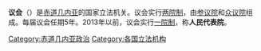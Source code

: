 {{Infobox legislature
 | name               = 赤道几内亚议会
 | native_name        = Parlamento de Guinea Ecuatorial
 | native_name_lang   = 
 | transcription_name = 
 | legislature        = 
 | coa_pic            = Coat of arms of Equatorial Guinea.svg
 | coa_res            = 150px 
 | coa_alt            = 
 | foundation         = <!-- {{Start date|YYYY|MM|DD}} --> 
 | house_type         = 两院制
 | body               = 
 | houses             = [[参议院（赤道几内亚）|参议院]]<br>[[众议院（赤道几内亚）|众议院]]
 | leader1_type       = 
 | leader1            = 
 | party1             = 
 | election1          = 
 | leader2_type       = 
 | leader2            = 
 | party2             = 
 | election2          = 
 | leader3_type       = 
 | leader3            = 
 | party3             = 
 | election3          = 
 | members            = 70位参议员，100位代表
 | house1             = 
 | house2             = 
 | structure1         = Senate (Equatorial Guinea).svg
 | structure1_res     = 250px 
 | structure1_alt     = 
 | structure2         = Chamber of Deputies (Equatorial Guinea) diagram.svg
 | structure2_res     = 250px
 | structure2_alt     = 
 | political_groups1  = '''政府 (69)'''<ref>包括由总统任命的十五名未选派代表。</ref>
* {{Color box|#0000AA|border=darkgray}} [[赤道几内亚民主党|PDGE]] (69)
'''反对党 (1)'''
* {{Color box|#FF0000|border=darkgray}} [[社会民主融合（赤道几内亚）|CPDS]] (1)
 | political_groups2  = '''政府 (99)'''
* {{Color box|#0000AA|border=darkgray}} [[赤道几内亚民主党|PDGE]] (99)
'''反对党 (1)'''
* {{Color box|#FF0000|border=darkgray}} [[社会民主融合（赤道几内亚）|CPDS]] (1)
 | committees1        = 
 | committees2        = 
 | joint_committees   = 
 | voting_system1     = [[名单比例代表制|名单比例代表制]]
 | voting_system2     = 
 | last_election1     = 
 | last_election2     = 
 | previous_election1 =
 | previous_election2 =
 | session_room       = 
 | session_res        = 250px
 | session_alt        = 
 | meeting_place      = {{flag|赤道几内亚}}[[马拉博|马拉博]]
 | website            = {{URL|presidencia-ge.org/index.php/es/parlamento}}
 | footnotes          = 
 | motto              = 
}}

'''议会'''（{{lang-es|Parlamento}}）是[[赤道几内亚|赤道几内亚]]的国家立法机关。议会实行[[两院制|两院制]]，由[[参议院_(赤道几内亚)|参议院]]和[[众议院_(赤道几内亚)|众议院]]组成。每届议会任期5年。2013年以前，议会实行[[一院制|一院制]]，称'''人民代表院'''。

{{非洲题目|议会}}
{{非洲题目|政治}}
[[Category:赤道几内亚政治|Category:赤道几内亚政治]]
[[Category:各国立法机构|Category:各国立法机构]]